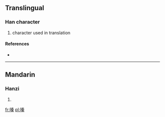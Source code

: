==Translingual==

===Han character===
{{Han char|rn=30|rad=口|as=10|sn=13|four=|canj=口手大木 (RQKD)}}

# character used in translation

====References====
* {{Han ref|kx=0204.111|hdz=10664.030|uh=55EA|ud=21994}}

----

==Mandarin==

===Hanzi===
{{cmn-hanzi|pin=[[qín]] ([[qin2]])|wg=ch'in<sup>2</sup>}}

# {{defn|Mandarin|sort=口10}}

[[fr:嗪]]
[[pl:嗪]]